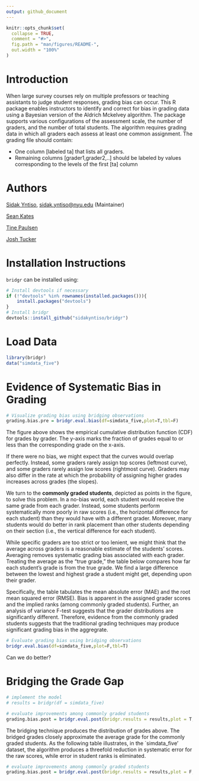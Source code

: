 ```yaml
---
output: github_document
---
```


<!-- README.md is generated from README.Rmd. Please edit that file -->

```r
knitr::opts_chunk$set(
  collapse = TRUE,
  comment = "#>",
  fig.path = "man/figures/README-",
  out.width = "100%"
)
```


# Introduction

When large survey courses rely on multiple professors or teaching assistants to judge student responses, grading bias can occur. This R package enables instructors to identify and correct for bias in grading data using a Bayesian version of the Aldrich Mckelvey algorithm. The package supports various configurations of the assessment scale, the number of graders, and the number of total students. The algorithm requires grading data in which all graders each assess at least one common assignment. The grading file should contain:

  - One column [labeled ta] that lists all graders. 
  - Remaining columns [grader1,grader2,..] should be labeled by values corresponding to the levels of the first [ta] column

# Authors


[Sidak Yntiso](https://sidakyntiso.github.io/), [sidak.yntiso@nyu.edu](sidak.yntiso@nyu.edu) (Maintainer)

[Sean Kates](https://wp.nyu.edu/seankates/) 

[Tine Paulsen](https://www.tinepaulsen.com) 



[Josh Tucker](https://wp.nyu.edu/fas-joshuatucker/) 

# Installation Instructions

`bridgr` can be installed using:

```r
# Install devtools if necessary
if (!"devtools" %in% rownames(installed.packages())){
    install.packages("devtools")
}
# Install bridgr
devtools::install_github("sidakyntiso/bridgr")
```


# Load Data

```r
library(bridgr)
data("simdata_five")
```


# Evidence of Systematic Bias in Grading

```r
# Visualize grading bias using bridging observations
grading.bias.pre = bridgr.eval.bias(df=simdata_five,plot=T,tbl=F)
```



The figure above shows the empirical cumulative distribution function (CDF) for grades by grader. The y-axis marks the fraction of grades equal to or less than the corresponding grade on the x-axis. 

If there were no bias, we might expect that the curves would overlap perfectly. Instead, some graders rarely assign top scores (leftmost curve), and some graders rarely assign low scores (rightmost curve). Graders may also differ in the rate at which the probability of assigning higher grades increases across grades (the slopes). 

We turn to the **commonly graded students**, depicted as points in the figure, to solve this problem. In a no-bias world, each student would receive the same grade from each grader. Instead, some students perform systematically more poorly in raw scores (i.e., the horizontal difference for each student) than they would have with a different grader. Moreover, many students would do better in rank placement than other students depending on their section (i.e., the vertical difference for each student).

While specific graders are too strict or too lenient, we might think that the average across graders is a reasonable estimate of the students' scores. Averaging removes systematic grading bias associated with each grader. Treating the average as the "true grade," the table below compares how far each student's grade is from the true grade. We find a large difference between the lowest and highest grade a student might get, depending upon their grader. 


Specifically, the table tabulates the mean absolute error (MAE) and the root mean squared error (RMSE). Bias is apparent in the assigned grader scores and the implied ranks (among commonly graded students). Further, an analysis of variance F-test suggests that the grader distributions are significantly different. Therefore, evidence from the commonly graded students suggests that the traditional grading techniques may produce significant grading bias in the aggregrate.

```r
# Evaluate grading bias using bridging observations
bridgr.eval.bias(df=simdata_five,plot=F,tbl=T)
```

Can we do better? 

# Bridging the Grade Gap


```r
# implement the model
# results = bridgr(df = simdata_five)

# evaluate improvements among commonly graded students
grading.bias.post = bridgr.eval.post(bridgr.results = results,plot = T, tbl = F)
```

The bridging technique produces the distribution of grades above. The bridged grades closely approximate the average grade for the commonly graded students. As the following table illustrates, in the `simdata_five' dataset, the algorithm produces a threefold reduction in systematic error for the raw scores, while error in student ranks is eliminated.

```r
# evaluate improvements among commonly graded students
grading.bias.post = bridgr.eval.post(bridgr.results = results,plot = F, tbl = T)
```
